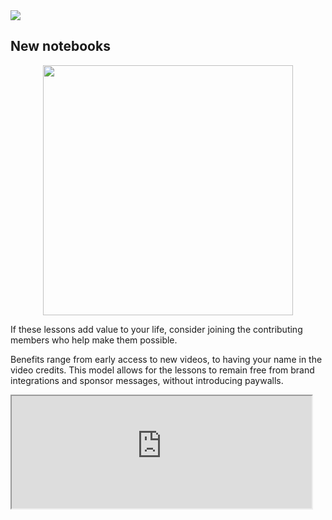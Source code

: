 <Section dark={true}>
  <HomepageFeaturedContent title="Animated math" show_latest_video={true}>
    <HomepageFeaturedItem lesson="neural-networks" caption="Learn how neural networks work">
      <Interactive filename="lessons/2017/neural-networks/neural-network-interactive/index" />
    </HomepageFeaturedItem>
    <HomepageFeaturedItem lesson="fourier-transforms" caption="Learn what a Fourier transform is">
      <Interactive
        filename="lessons/2018/fourier-transforms/basic_interactive/index"
        aspectRatio={16 / 9}
      />
    </HomepageFeaturedItem>
    <HomepageFeaturedItem lesson="essence-of-calculus" caption="Learn the essence of calculus">
      <HomepageFeaturedVideo src="calculus-preview.mp4" />
    </HomepageFeaturedItem>
    <HomepageFeaturedItem lesson="vectors" caption="Learn how to visualize linear algebra">
      <HomepageFeaturedVideo src="eola-preview.mp4" />
    </HomepageFeaturedItem>
    <HomepageFeaturedItem lesson="fourier-series" caption="Learn how this animation relates to the physics of heat">
      <HomepageFeaturedVideo src="fourier-pi.mp4" />
    </HomepageFeaturedItem>
    <HomepageFeaturedItem lesson="clacks" caption="Learn how sliding blocks compute an unexpected constant">
      <HomepageFeaturedVideo src="clacks.mp4" />
    </HomepageFeaturedItem>
    <HomepageFeaturedItem lesson="prime-spirals" caption="Learn why polar plots of primes form these spirals">
      <HomepageFeaturedVideo src="prime-spirals.mp4" />
    </HomepageFeaturedItem>
    <HomepageFeaturedItem lesson="inscribed-rectangle-problem" caption="Learn how topology is used to solve problems">
      <HomepageFeaturedVideo src="sudanese-band-loop.mp4" />
    </HomepageFeaturedItem>
    <HomepageFeaturedItem lesson="bitcoin" caption="Learn how bitcoin works">
      <Interactive
        filename="lessons/2017/bitcoin/live-transactions-interactive/index"
      />
    </HomepageFeaturedItem>
    <HomepageFeaturedItem lesson="sphere-area" caption="Learn how a sphere's surface area relates to its shadow">
      <HomepageFeaturedVideo src="sphere-area.mp4" />
    </HomepageFeaturedItem>
    <HomepageFeaturedItem lesson="" caption="">
      <img src="/featured-content/pi-comment.svg" />
    </HomepageFeaturedItem>
  </HomepageFeaturedContent>
</Section>

<Announcement 
  id="0"
  headline="Summer of Math Exposition #2"
  description="Create an online lesson, submit it by August 15th"
  link="https://summerofmathexposition.substack.com/p/the-summer-of-math-exposition-is?s=r"
/>

<Section id="lessons">

<LessonGallery show="topic" />

</Section>

<Section>

# New notebooks

<Center>
  <a href="https://store.dftba.com/collections/3blue1brown/products/mathematical-quotebook-notebook">
    <img
      src="images/home/notebook.jpeg"
      width="400px"
    />
  </a>
</Center>

</Section>

<Section width="narrow">

<Portrait image="images/home/patreon-logo.svg" />

If these lessons add value to your life, consider joining the contributing members who help make them possible.

Benefits range from early access to new videos, to having your name in the video credits.
This model allows for the lessons to remain free from brand integrations and sponsor messages, without introducing paywalls.

<Center>
  <Clickable
    link="https://www.patreon.com/3blue1brown"
    icon="fab fa-patreon"
    text="Memberships"
    design="rounded"
  />

  <Clickable
    link="/thanks"
    icon="fas fa-heart"
    text="Special thanks"
    design="rounded"
  />
</Center>

</Section>

<Section>

<iframe src="https://3blue1brown.substack.com/embed" width="480" height="180" />

</Section>